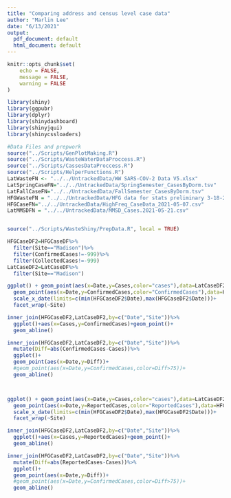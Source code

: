```yaml
---
title: "Comparing address and census level case data"
author: "Marlin Lee"
date: "6/13/2021"
output:
  pdf_document: default
  html_document: default
---
```

```r
knitr::opts_chunk$set(
	echo = FALSE,
	message = FALSE,
	warning = FALSE
)
```


```r
library(shiny)
library(ggpubr)
library(dplyr)
library(shinydashboard)
library(shinyjqui)
library(shinycssloaders)

#Data Files and prepwork
source("../Scripts/GenPlotMaking.R")
source("../Scripts/WasteWaterDataProccess.R")
source("../Scripts/CassesDataProccess.R")
source("../Scripts/HelperFunctions.R")
LatWasteFN <- "../../UntrackedData/WW SARS-COV-2 Data V5.xlsx"
LatSpringCaseFN="../../UntrackedData/SpringSemester_CasesByDorm.tsv"
LatFallCaseFN="../../UntrackedData/FallSemester_CasesByDorm.tsv"
HFGWasteFN = "../../UntrackedData/HFG data for stats preliminary 3-18-21.xlsx"
HFGCaseFN="../../UntrackedData/HighFreq_CaseData_2021-05-07.csv"
LatMMSDFN = "../../UntrackedData/MMSD_Cases.2021-05-21.csv"


source("../Scripts/WasteShiny/PrepData.R", local = TRUE)
```


```r
HFGCaseDF2=HFGCaseDF%>%
  filter(Site=="Madison")%>%
  filter(ConfirmedCases!=-999)%>%
  filter(CollectedCases!=-999)
LatCaseDF2=LatCaseDF%>%
  filter(Site=="Madison")

ggplot() + geom_point(aes(x=Date,y=Cases,color="cases"),data=LatCaseDF2) + 
  geom_point(aes(x=Date,y=ConfirmedCases,color="ConfirmedCases"),data=HFGCaseDF2)+
  scale_x_date(limits=c(min(HFGCaseDF2$Date),max(HFGCaseDF2$Date)))+
  facet_wrap(~Site)

inner_join(HFGCaseDF2,LatCaseDF2,by=c("Date","Site"))%>%
  ggplot()+aes(x=Cases,y=ConfirmedCases)+geom_point()+
  geom_abline()

inner_join(HFGCaseDF2,LatCaseDF2,by=c("Date","Site"))%>%
  mutate(Diff=abs(ConfirmedCases-Cases))%>%
  ggplot()+
  geom_point(aes(x=Date,y=Diff))+
  #geom_point(aes(x=Date,y=ConfirmedCases,color=Diff>75))+
  geom_abline()



ggplot() + geom_point(aes(x=Date,y=Cases,color="cases"),data=LatCaseDF2) + 
  geom_point(aes(x=Date,y=ReportedCases,color="ReportedCases"),data=HFGCaseDF2)+
  scale_x_date(limits=c(min(HFGCaseDF2$Date),max(HFGCaseDF2$Date)))+
  facet_wrap(~Site)

inner_join(HFGCaseDF2,LatCaseDF2,by=c("Date","Site"))%>%
  ggplot()+aes(x=Cases,y=ReportedCases)+geom_point()+
  geom_abline()

inner_join(HFGCaseDF2,LatCaseDF2,by=c("Date","Site"))%>%
  mutate(Diff=abs(ReportedCases-Cases))%>%
  ggplot()+
  geom_point(aes(x=Date,y=Diff))+
  #geom_point(aes(x=Date,y=ConfirmedCases,color=Diff>75))+
  geom_abline()

```